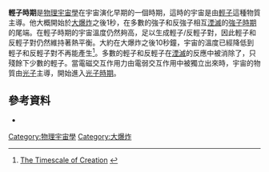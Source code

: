 '''輕子時期'''是[[物理宇宙學|物理宇宙學]]在宇宙演化早期的一個時期，這時的宇宙是由[[輕子|輕子]]這種物質主導。他大概開始於[[大爆炸|大爆炸]]之後1秒，在多數的強子和反強子相互[[湮滅|湮滅]]的[[強子時期|強子時期]]的尾端。在輕子時期的宇宙溫度仍然夠高，足以生成輕子/反輕子對，因此輕子和反輕子對仍然維持著熱平衡。大約在大爆炸之後10秒鐘，宇宙的溫度已經降低到輕子和反輕子對不再能產生<ref>[http://www.knowledgetreeproject.org/beginningweb.htm The Timescale of Creation] {{webarchive|url=https://web.archive.org/web/20090728123714/http://www.knowledgetreeproject.org/beginningweb.htm |date=2009-07-28 }}</ref>。多數的輕子和反輕子在[[湮滅|湮滅]]的反應中被消除了，只殘餘下少數的輕子。當電磁交互作用力由電弱交互作用中被獨立出來時，宇宙的物質由[[光子|光子]]主導，開始進入[[光子時期|光子時期]]。

== 參考資料 ==
{{reflist}}

*{{cite book | last = Allday | first = Jonathan | title = Quarks, Leptons and the Big Bang | publisher = Second Edition | date = 2002 | isbn = 978-0750308069 }}

{{Big Bang timeline}}

[[Category:物理宇宙學|Category:物理宇宙學]]
[[Category:大爆炸|Category:大爆炸]]